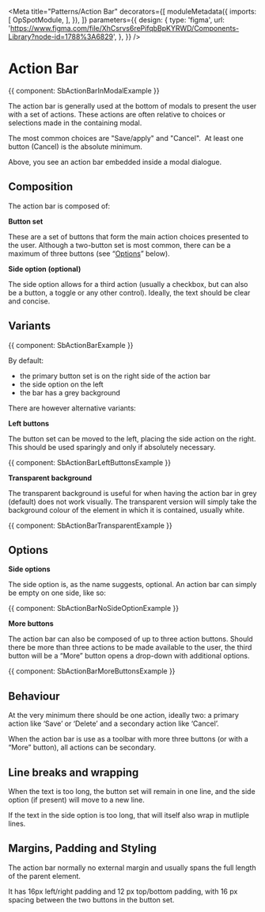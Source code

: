 

<Meta
  title="Patterns/Action Bar"
  decorators={[
    moduleMetadata({
      imports: [
        OpSpotModule,
      ],
    }),
  ]}
  parameters={{
    design: {
      type: 'figma',
      url: 'https://www.figma.com/file/XhCsrvs6rePifqbBpKYRWD/Components-Library?node-id=1788%3A6829',
    },
  }}
/>

# Action Bar

<Canvas>
  <Story name="Example in Modal">
    {{ component: SbActionBarInModalExample }}
  </Story>
</Canvas>

The action bar is generally used at the bottom of modals to present the user with a set of actions. These actions are often relative to choices or selections made in the containing modal.

The most common choices are "Save/apply" and "Cancel".  At least one button (Cancel) is the absolute minimum.

Above, you see an action bar embedded inside a modal dialogue.

## Composition

The action bar is composed of:

**Button set**

These are a set of buttons that form the main action choices presented to the user. Although a two-button set is most common, there can be a maximum of three buttons (see “[Options](#)” below).

**Side option (optional)**

The side option allows for a third action (usually a checkbox, but can also be a button, a toggle or any other control). Ideally, the text should be clear and concise.

## Variants

<Canvas>
  <Story name="Default">
    {{ component: SbActionBarExample }}
  </Story>
</Canvas>

By default:
- the primary button set is on the right side of the action bar
- the side option on the left
- the bar has a grey background

There are however alternative variants:

**Left buttons**

The button set can be moved to the left, placing the side action on the right. This should be used sparingly and only if absolutely necessary.

<Canvas>
  <Story name="Left Buttons">
    {{ component: SbActionBarLeftButtonsExample }}
  </Story>
</Canvas>


**Transparent background**

The transparent background is useful for when having the action bar in grey (default) does not work visually. The transparent version will simply take the background colour of the element in which it is contained, usually white.

<Canvas>
  <Story name="Transparent">
    {{ component: SbActionBarTransparentExample }}
  </Story>
</Canvas>


## Options

**Side options**

The side option is, as the name suggests, optional. An action bar can simply be empty on one side, like so:

<Canvas>
  <Story name="No side option">
    {{ component: SbActionBarNoSideOptionExample }}
  </Story>
</Canvas>

**More buttons**

The action bar can also be composed of up to three action buttons. Should there be more than three actions to be made available to the user, the third button will be a “More” button opens a drop-down with additional options.

<Canvas>
  <Story name="More buttons">
    {{ component: SbActionBarMoreButtonsExample }}
  </Story>
</Canvas>


## Behaviour

At the very minimum there should be one action, ideally two: a primary action like ‘Save’ or ‘Delete’ and a secondary action like ‘Cancel’.

When the action bar is use as a toolbar with more three buttons (or with a “More” button), all actions can be secondary.

## Line breaks and wrapping

When the text is too long, the button set will remain in one line, and the side option (if present) will move to a new line.

If the text in the side option is too long, that will itself also wrap in mutliple lines.

## Margins, Padding and Styling

The action bar normally no external margin and usually spans the full length of the parent element.

It has 16px left/right padding and 12 px top/bottom padding, with 16 px spacing between the two buttons in the button set.

